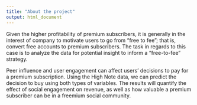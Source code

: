 ```yaml
---
title: "About the project"
output: html_document
---
```

Given the higher profitability of premium subscribers, it is generally in the interest of company to motivate users to go from “free to fee”; that is, convert free accounts to premium subscribers. The task in regards to this case is to analyze the data for potential insight to inform a “free-to-fee” strategy.

Peer influence and user engagement can affect users’ decisions to pay for a premium subscription. Using the High Note data, we can predict the decision to buy using both types of variables. The results will quantify the effect of social engagement on revenue, as well as how valuable a premium subscriber can be in a freemium social community.